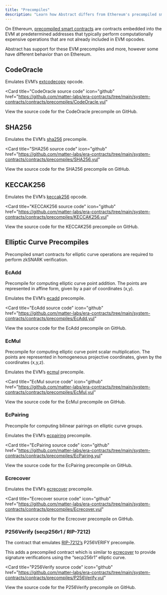 ```yaml
---
title: "Precompiles"
description: "Learn how Abstract differs from Ethereum's precompiled smart contracts."
---
```


On Ethereum, [precompiled smart contracts](https://www.evm.codes/)
are contracts embedded into the EVM at predetermined addresses
that typically perform computationally expensive operations
that are not already included in EVM opcodes.

Abstract has support for these EVM precompiles and more, however some
have different behavior than on Ethereum.

## CodeOracle

Emulates EVM&rsquo;s [extcodecopy](https://www.evm.codes/#3c?fork=cancun) opcode.

<Card
  title="CodeOracle source code"
  icon="github"
  href="https://github.com/matter-labs/era-contracts/tree/main/system-contracts/contracts/precompiles/CodeOracle.yul"
>
  View the source code for the CodeOracle precompile on GitHub.
</Card>

## SHA256

Emulates the EVM&rsquo;s [sha256](https://www.evm.codes/precompiled#0x02?fork=cancun) precompile.

<Card
  title="SHA256 source code"
  icon="github"
  href="https://github.com/matter-labs/era-contracts/tree/main/system-contracts/contracts/precompiles/SHA256.yul"
>
  View the source code for the SHA256 precompile on GitHub.
</Card>

## KECCAK256

Emulates the EVM&rsquo;s [keccak256](https://www.evm.codes/#20?fork=cancun) opcode.

<Card
  title="KECCAK256 source code"
  icon="github"
  href="https://github.com/matter-labs/era-contracts/tree/main/system-contracts/contracts/precompiles/KECCAK256.yul"
>
  View the source code for the KECCAK256 precompile on GitHub.
</Card>

## Elliptic Curve Precompiles

Precompiled smart contracts for elliptic curve operations are required to perform zkSNARK verification.

### EcAdd

Precompile for computing elliptic curve point addition.
The points are represented in affine form, given by a pair of coordinates (x,y).

Emulates the EVM&rsquo;s [ecadd](https://www.evm.codes/precompiled#0x06?fork=cancun) precompile.

<Card
  title="EcAdd source code"
  icon="github"
  href="https://github.com/matter-labs/era-contracts/tree/main/system-contracts/contracts/precompiles/EcAdd.yul"
>
  View the source code for the EcAdd precompile on GitHub.
</Card>

### EcMul

Precompile for computing elliptic curve point scalar multiplication.
The points are represented in homogeneous projective coordinates, given by the coordinates (x,y,z).

Emulates the EVM&rsquo;s [ecmul](https://www.evm.codes/precompiled#0x07?fork=cancun) precompile.

<Card
  title="EcMul source code"
  icon="github"
  href="https://github.com/matter-labs/era-contracts/tree/main/system-contracts/contracts/precompiles/EcMul.yul"
>
  View the source code for the EcMul precompile on GitHub.
</Card>

### EcPairing

Precompile for computing bilinear pairings on elliptic curve groups.

Emulates the EVM&rsquo;s [ecpairing](https://www.evm.codes/precompiled#0x08?fork=cancun) precompile.

<Card
  title="EcPairing source code"
  icon="github"
  href="https://github.com/matter-labs/era-contracts/tree/main/system-contracts/contracts/precompiles/EcPairing.yul"
>
  View the source code for the EcPairing precompile on GitHub.
</Card>

### Ecrecover

Emulates the EVM&rsquo;s [ecrecover](https://www.evm.codes/precompiled#0x01?fork=cancun) precompile.

<Card
  title="Ecrecover source code"
  icon="github"
  href="https://github.com/matter-labs/era-contracts/tree/main/system-contracts/contracts/precompiles/Ecrecover.yul"
>
  View the source code for the Ecrecover precompile on GitHub.
</Card>

### P256Verify (secp256r1 / RIP-7212)

The contract that emulates [RIP-7212&rsquo;s](https://github.com/ethereum/RIPs/blob/master/RIPS/rip-7212.md) P256VERIFY precompile.

This adds a precompiled contract which is similar to [ecrecover](#ecrecover)
to provide signature verifications using the “secp256r1” elliptic curve.

<Card
  title="P256Verify source code"
  icon="github"
  href="https://github.com/matter-labs/era-contracts/tree/main/system-contracts/contracts/precompiles/P256Verify.yul"
>
  View the source code for the P256Verify precompile on GitHub.
</Card>
